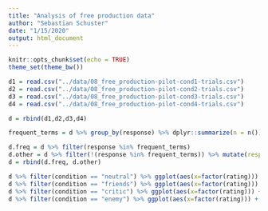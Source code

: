 ```yaml
---
title: "Analysis of free production data"
author: "Sebastian Schuster"
date: "1/15/2020"
output: html_document
---
```


```r
knitr::opts_chunk$set(echo = TRUE)
theme_set(theme_bw())
```

```r

d1 = read.csv("../data/08_free_production-pilot-cond1-trials.csv")
d2 = read.csv("../data/08_free_production-pilot-cond2-trials.csv")
d3 = read.csv("../data/08_free_production-pilot-cond3-trials.csv")
d4 = read.csv("../data/08_free_production-pilot-cond4-trials.csv")

d = rbind(d1,d2,d3,d4)

frequent_terms = d %>% group_by(response) %>% dplyr::summarize(n = n()) %>% filter(n > 2) %>% select(response) %>% .$response

d.freq = d %>% filter(response %in% frequent_terms)
d.other = d %>% filter(!(response %in% frequent_terms)) %>% mutate(response ="other")
d = rbind(d.freq, d.other)

d %>% filter(condition == "neutral") %>% ggplot(aes(x=factor(rating))) + geom_histogram(stat="count") + facet_wrap(~response) + ggtitle("Neutral")
d %>% filter(condition == "friends") %>% ggplot(aes(x=factor(rating))) + geom_histogram(stat="count") + facet_wrap(~response) + ggtitle("Friend")
d %>% filter(condition == "critic") %>% ggplot(aes(x=factor(rating))) + geom_histogram(stat="count") + facet_wrap(~response) + ggtitle("Critic")
d %>% filter(condition == "enemy") %>% ggplot(aes(x=factor(rating))) + geom_histogram(stat="count") + facet_wrap(~response) + ggtitle("Enemy")



```